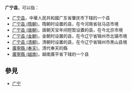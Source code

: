 '''广宁县'''，可以指：
*[[广宁县|广宁县]]，中華人民共和國广东省肇庆市下辖的一个县
*[[广宁县_(隋朝)|广宁县 (隋朝)]]，隋朝时设置的县，在今河南省驻马店市境
*[[广宁县_(唐朝)|广宁县 (唐朝)]]，唐朝天宝年间短暂设置的县，在今北京市境
*[[广宁县_(金朝)|广宁县 (金朝)]]，金朝时设置的县，在今辽宁省锦州市北镇市境
*[[广宁县_(清朝)|广宁县 (清朝)]]，清朝时设置的县，在今辽宁省锦州市黑山县境
*[[廣寧縣_(奉天)|廣寧縣 (奉天)]]，清代奉天的縣
*[[廣寧縣_(越南)|廣寧縣 (越南)]]，越南廣平省下辖的一个县
==參見==
* [[广宁|广宁]]

{{Disambig|Cat=三字亚洲县名消歧义|G}}